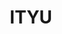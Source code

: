 ---
slug: ityu
link: /projects/ityu/
category: 'projects'
title: ITYU
publicData: Sep 11th 2020
pagesCount: 1
pages: 
        - page:
            - image: ../../assets/images/projects/project-0-openfactoring/1.jpg
            - title: Title
sortIdx: 150
---